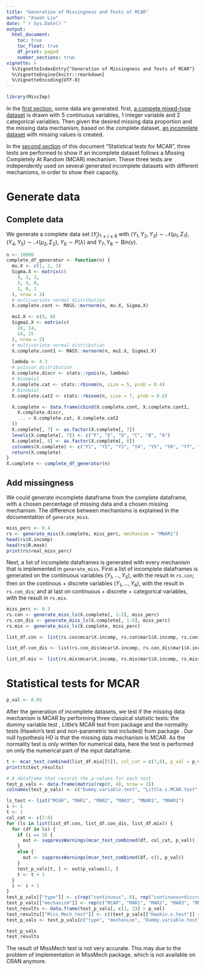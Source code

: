 ```yaml
---
title: "Generation of Missingness and Tests of MCAR"
author: "Xuwen Liu"
date: "`r Sys.Date()`"
output:
  html_document:
    toc: true
    toc_float: true
    df_print: paged
    number_sections: true
vignette: >
  %\VignetteIndexEntry{"Generation of Missingness and Tests of MCAR"}
  %\VignetteEngine{knitr::rmarkdown}
  %\VignetteEncoding{UTF-8}
---
```


```r
library(MissImp)
```

In the [first section](#generate), some data are generated. first, [a compete mixed-type dataset](#complete) is drawn with 5 continuous variables, 1 integer variable and 2 categorical variables. Then given the desired missing data proportion and the missing data mechanism, based on the complete dataset, [an incomplete dataset](#generate) with missing values is created. 

In the [second section](#tests) of this document "Statistical tests for MCAR", three tests are performed to show if an incomplete dataset follows a Missing Completely At Random (MCAR) mechanism. These three tests are independently used on several generated incomplete datasets with different mechanisms, in order to show their capacity.

# Generate data {#generate}

## Complete data {#complete}

We generate a complete data set $(Y_j)_{1 \leq j \leq 8}$ with $(Y_1, Y_2, Y_3) \sim \mathcal{N}(\mu_1, \Sigma_1)$, $(Y_4, Y_5) \sim \mathcal{N}(\mu_2, \Sigma_2)$, $Y_6 \sim P(\lambda)$ and $Y_7, Y_8 \sim \text{Bin}(\gamma)$. 

```r
n <- 10000
complete_df_generator <- function(n) {
  mu.X <- c(1, 2, 3)
  Sigma.X <- matrix(c(
    9, 3, 2,
    3, 4, 0,
    2, 0, 1
  ), nrow = 3)
  # multivariate normal distribution
  X.complete.cont <- MASS::mvrnorm(n, mu.X, Sigma.X)

  mu1.X <- c(9, 8)
  Sigma1.X <- matrix(c(
    16, 14,
    14, 25
  ), nrow = 2)
  # multivariate normal distribution
  X.complete.cont1 <- MASS::mvrnorm(n, mu1.X, Sigma1.X)

  lambda <- 4.3
  # poisson distribution
  X.complete.discr <- stats::rpois(n, lambda)
  # binomial
  X.complete.cat <- stats::rbinom(n, size = 5, prob = 0.4)
  # binomial
  X.complete.cat2 <- stats::rbinom(n, size = 7, prob = 0.6)

  X.complete <- data.frame(cbind(X.complete.cont, X.complete.cont1,
    X.complete.discr,
    ... = X.complete.cat, X.complete.cat2
  ))
  X.complete[, 7] <- as.factor(X.complete[, 7])
  levels(X.complete[, 7]) <- c("F", "E", "D", "C", "B", "A")
  X.complete[, 8] <- as.factor(X.complete[, 8])
  colnames(X.complete) <- c("Y1", "Y2", "Y3", "Y4", "Y5", "Y6", "Y7", "Y8")
  return(X.complete)
}
X.complete <- complete_df_generator(n)
```

## Add missingness {#missingness}

We could generate incomplete dataframe from the complete dataframe, with a chosen percentage of missing data and a chosen missing mechanism. The difference between mechanisms is explained in the documentation of `generate_miss`.

```r
miss_perc <- 0.4
rs <- generate_miss(X.complete, miss_perc, mechanism = "MNAR1")
head(rs$X.incomp)
head(rs$R.mask)
print(rs$real_miss_perc)
```

Next, a list of incomplete dataframes is generated with every mechanism that is implemented in `generate_miss`. First a list of incomplete dataframes is generated on the continuous variables $(Y_1, \dots, Y_5)$, with the result in `rs.con`; then on the continous + discrete variables $(Y_1, \dots, Y_6)$, with the result in `rs.con_dis`; and at last on continuous + discrete + categorical variables, with the result in `rs.mix`.

```r
miss_perc <- 0.3
rs.con <- generate_miss_ls(X.complete[, 1:5], miss_perc)
rs.con_dis <- generate_miss_ls(X.complete[, 1:6], miss_perc)
rs.mix <- generate_miss_ls(X.complete, miss_perc)
```

```r
list_df.con <- list(rs.con$mcar$X.incomp, rs.con$mar1$X.incomp, rs.con$mar2$X.incomp, rs.con$mar3$X.incomp, rs.con$mnar1$X.incomp, rs.con$mnar2$X.incomp)

list_df.con_dis <- list(rs.con_dis$mcar$X.incomp, rs.con_dis$mar1$X.incomp, rs.con_dis$mar2$X.incomp, rs.con_dis$mar3$X.incomp, rs.con_dis$mnar1$X.incomp, rs.con_dis$mnar2$X.incomp)

list_df.mix <- list(rs.mix$mcar$X.incomp, rs.mix$mar1$X.incomp, rs.mix$mar2$X.incomp, rs.mix$mar3$X.incomp, rs.mix$mnar1$X.incomp, rs.mix$mnar2$X.incomp)
```

# Statistical tests for MCAR {#tests}

```r
p_val <- 0.05
```

After the generation of incomplete datasets, we test if the missing data mechanism is MCAR by performing three classical statistic tests: the dummy variable test \code{dummy_test}, Little's MCAR test \code{mcar_test} from package \code{naniar} and the normality tests (Hawkin's test and non-parametric test included) \code{TestMCARNormality} from package \code{MissMech}. Our null hypothesis H0 is that the missing data mechanism is MCAR. As the normality test is only written for numerical data, here the test is performed on only the numerical part of the input dataframe.

```r
t <- mcar_test_combined(list_df.mix[[5]], col_cat = c(7,8), p_val = p_val)
print(t$test_results)
```

```r
# A dataframe that records the p-values for each test
test_p_vals <- data.frame(matrix(rep(0, 4), nrow = 1))
colnames(test_p_vals) <- c("Dummy.variable.test", "Little.s.MCAR.test", "Hawkin.s.test", "Non.parametric.test")

ls_test <- list("MCAR", "MAR1", "MAR2", "MAR3", "MNAR1", "MNAR2")
i <- 1
t <- 1
col_cat <- c(7:8)
for (ls in list(list_df.con, list_df.con_dis, list_df.mix)) {
  for (df in ls) {
    if (i == 3) {
      out <- suppressWarnings(mcar_test_combined(df, col_cat, p_val))
    }
    else {
      out <- suppressWarnings(mcar_test_combined(df, c(), p_val))
    }
    test_p_vals[t, ] <- out$p_values[1, ]
    t <- t + 1
  }
  i <- i + 1
}
test_p_vals[["type"]] <- c(rep("continuous", 6), rep("continuous+discrete", 6), rep("mix", 6))
test_p_vals[["mechanism"]] <- rep(c("MCAR", "MAR1", "MAR2", "MAR3", "MNAR1", "MNAR2"), 3)
test_results <- data.frame(test_p_vals[, c(1, 2)] > p_val)
test_results[["Miss_Mech_test"]] <- c((test_p_vals[["Hawkin.s.test"]] < p_val) * (test_p_vals[["Non.parametric.test"]] < p_val) == 0)
test_p_vals <- test_p_vals[c("type", "mechanism", "Dummy.variable.test", "Little.s.MCAR.test", "Hawkin.s.test", "Non.parametric.test")]

test_p_vals
test_results 
```

The result of MissMech test is not very accurate. This may due to the problem of implementation in MissMech package, which is not available on CRAN anymore.
